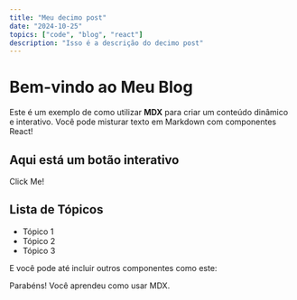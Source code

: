 ```yaml
---
title: "Meu decimo post"
date: "2024-10-25"
topics: ["code", "blog", "react"]
description: "Isso é a descrição do decimo post"
---
```


# Bem-vindo ao Meu Blog

Este é um exemplo de como utilizar **MDX** para criar um conteúdo dinâmico e interativo. Você pode misturar texto em Markdown com componentes React!

## Aqui está um botão interativo

<MyButton>Click Me!</MyButton>

## Lista de Tópicos

- Tópico 1
- Tópico 2
- Tópico 3

E você pode até incluir outros componentes como este:

<MyAlert type="success">
  Parabéns! Você aprendeu como usar MDX.
</MyAlert>
